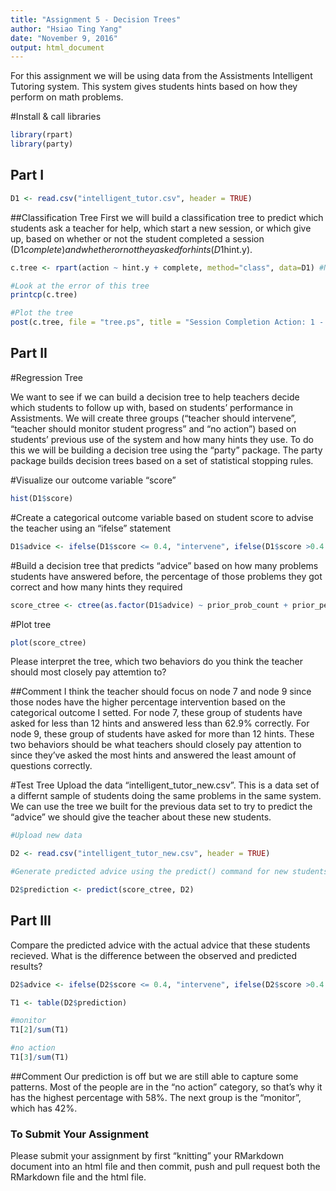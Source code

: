 ```yaml
---
title: "Assignment 5 - Decision Trees"
author: "Hsiao Ting Yang"
date: "November 9, 2016"
output: html_document
---
```

For this assignment we will be using data from the Assistments Intelligent Tutoring system. This system gives students hints based on how they perform on math problems. 

#Install & call libraries
```r

library(rpart)
library(party)
```

## Part I
```r
D1 <- read.csv("intelligent_tutor.csv", header = TRUE)
```

##Classification Tree
First we will build a classification tree to predict which students ask a teacher for help, which start a new session, or which give up, based on whether or not the student completed a session (D1$complete) and whether or not they asked for hints (D1$hint.y). 
```r

c.tree <- rpart(action ~ hint.y + complete, method="class", data=D1) #Notice the standard R notion for a formula X ~ Y

#Look at the error of this tree
printcp(c.tree)

#Plot the tree
post(c.tree, file = "tree.ps", title = "Session Completion Action: 1 - Ask teacher, 2 - Start new session, 3 - Give up")

```
## Part II

#Regression Tree

We want to see if we can build a decision tree to help teachers decide which students to follow up with, based on students' performance in Assistments. We will create three groups ("teacher should intervene", "teacher should monitor student progress" and "no action") based on students' previous use of the system and how many hints they use. To do this we will be building a decision tree using the "party" package. The party package builds decision trees based on a set of statistical stopping rules.

#Visualize our outcome variable "score"
```r
hist(D1$score)
```

#Create a categorical outcome variable based on student score to advise the teacher using an "ifelse" statement
```r

D1$advice <- ifelse(D1$score <= 0.4, "intervene", ifelse(D1$score >0.4 & D1$score <=0.8, "monitor", "no action"))

```

#Build a decision tree that predicts "advice" based on how many problems students have answered before, the percentage of those problems they got correct and how many hints they required
```r

score_ctree <- ctree(as.factor(D1$advice) ~ prior_prob_count + prior_percent_correct + hints, data = D1)

```

#Plot tree
```r

plot(score_ctree)

```

Please interpret the tree, which two behaviors do you think the teacher should most closely pay attemtion to?

##Comment
I think the teacher should focus on node 7 and node 9 since those nodes have the higher percentage intervention based on the categorical outcome I setted. For node 7, these group of students have asked for less than 12 hints and answered less than 62.9% correctly. For node 9, these group of students have asked for more than 12 hints. These two behaviors should be what teachers should closely pay attention to since they've asked the most hints and answered the least amount of questions correctly.

#Test Tree
Upload the data "intelligent_tutor_new.csv". This is a data set of a differnt sample of students doing the same problems in the same system. We can use the tree we built for the previous data set to try to predict the "advice" we should give the teacher about these new students. 

```r
#Upload new data

D2 <- read.csv("intelligent_tutor_new.csv", header = TRUE)

#Generate predicted advice using the predict() command for new students based on tree generated from old students

D2$prediction <- predict(score_ctree, D2)

``` 
## Part III
Compare the predicted advice with the actual advice that these students recieved. What is the difference between the observed and predicted results?

```r

D2$advice <- ifelse(D2$score <= 0.4, "intervene", ifelse(D2$score >0.4 & D2$score <=0.8, "monitor", "no action"))

T1 <- table(D2$prediction)

#monitor
T1[2]/sum(T1)

#no action
T1[3]/sum(T1)

```
##Comment
Our prediction is off but we are still able to capture some patterns. Most of the people are in the "no action" category, so that's why it has the highest percentage with 58%. The next group is the "monitor", which has 42%.


### To Submit Your Assignment

Please submit your assignment by first "knitting" your RMarkdown document into an html file and then commit, push and pull request both the RMarkdown file and the html file.

